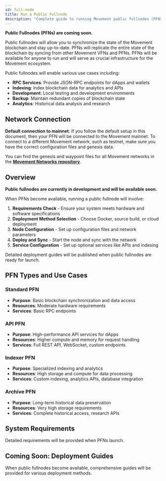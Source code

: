 ```yaml
---
id: full-node
title: Run a Public Fullnode
description: "Complete guide to running Movement public fullnodes (PFNs)"
---
```


**Public Fullnodes (PFNs) are coming soon.**

Public fullnodes will allow you to synchronize the state of the Movement blockchain and stay up-to-date. PFNs will replicate the entire state of the blockchain by syncing from other Movement VFNs and PFNs. PFNs will be available for anyone to run and will serve as crucial infrastructure for the Movement ecosystem.

Public fullnodes will enable various use cases including:

- **RPC Services**: Provide JSON-RPC endpoints for dApps and wallets
- **Indexing**: Index blockchain data for analytics and APIs  
- **Development**: Local testing and development environments
- **Backup**: Maintain redundant copies of blockchain state
- **Analytics**: Historical data analysis and research

## Network Connection

**Default connection to mainnet**: If you follow the default setup in this document, then your PFN will be connected to the Movement mainnet. To connect to a different Movement network, such as testnet, make sure you have the correct configuration files and genesis data.

You can find the genesis and waypoint files for all Movement networks in the **[Movement Networks repository](https://github.com/movementlabsxyz/movement-networks)**.

## Overview

**Public fullnodes are currently in development and will be available soon.**

When PFNs become available, running a public fullnode will involve:

1. **Requirements Check** - Ensure your system meets hardware and software specifications
2. **Deployment Method Selection** - Choose Docker, source build, or cloud deployment
3. **Node Configuration** - Set up configuration files and network parameters
4. **Deploy and Sync** - Start the node and sync with the network
5. **Service Configuration** - Set up optional services like APIs and indexing

Detailed deployment guides will be published when public fullnodes are ready for launch.

## PFN Types and Use Cases

### Standard PFN
- **Purpose**: Basic blockchain synchronization and data access
- **Resources**: Moderate hardware requirements
- **Services**: Basic RPC endpoints

### API PFN  
- **Purpose**: High-performance API services for dApps
- **Resources**: Higher compute and memory for request handling
- **Services**: Full REST API, WebSocket, custom endpoints

### Indexer PFN
- **Purpose**: Specialized indexing and analytics
- **Resources**: High storage and compute for data processing
- **Services**: Custom indexing, analytics APIs, database integration

### Archive PFN
- **Purpose**: Long-term historical data preservation
- **Resources**: Very high storage requirements
- **Services**: Complete historical access, research APIs

## System Requirements

Detailed requirements will be provided when PFNs launch.

## Coming Soon: Deployment Guides

When public fullnodes become available, comprehensive guides will be provided for various deployment methods.